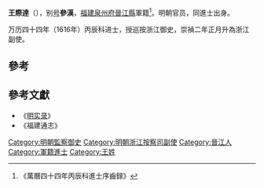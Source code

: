 '''王際達'''（{{bd|?||?|}}），别[[号|号]]'''參漢'''，[[福建|福建]][[泉州府|泉州府]][[晉江縣|晉江縣]]軍籍<ref>《萬曆四十四年丙辰科進士序齒録》</ref>。明朝官员，同進士出身。

万历四十四年（1616年）丙辰科进士，授巡按浙江御史，崇禎二年正月升為浙江副使。

==參考==
{{reflist}}

==參考文獻==
*《[[明实录|明实录]]》
*《福建通志》

{{萬曆四十四年丙辰科殿試金榜}}
{{DEFAULTSORT:Wang王}}
[[Category:明朝監察御史|Category:明朝監察御史]]
[[Category:明朝浙江按察司副使|Category:明朝浙江按察司副使]]
[[Category:晉江人|Category:晉江人]]
[[Category:軍籍進士|Category:軍籍進士]]
[[Category:王姓|Category:王姓]]